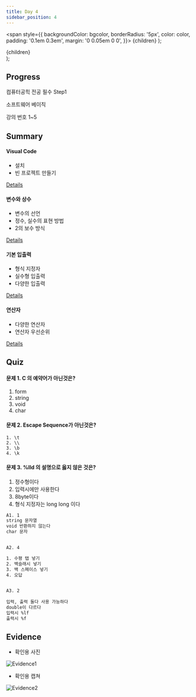 ---
title: Day 4
sidebar_position: 4
---

  <span
    style={{
      backgroundColor: bgcolor,
      borderRadius: '5px',
      color: color,
      padding: '0.1em 0.3em',
      margin: '0 0.05em 0 0',
    }}>
    {children}
  </span>
);

  <div style={{
        margin: '0 0 0.5em 0',
      }}>
    <span
      style={{
        backgroundColor: bgcolor,
        borderRadius: '5px',
        color: color,
        padding: '0.1em 0.3em',
      }}>
      {children}
    </span>
  </div>
);

## Progress
<Highlights bgcolor="#DB9509" color="#fff">컴퓨터공힉 전공 필수 Step1</Highlights>

<Highlights bgcolor="#4B0082" color="#fff">소프트웨어 베이직</Highlights> 

<Highlight bgcolor="#25c2a0" color="#fff">강의 번호</Highlight> 1~5

## Summary
#### Visual Code
- 설치
- 빈 프로젝트 만들기

[Details](https://yhole.notion.site/001-C-with-Visual-Studio-f32f93cb0321401f9ec389c5d1df5cc7)

#### 변수와 상수
- 변수의 선언
- 정수, 실수의 표현 방법
- 2의 보수 방식

[Details](https://yhole.notion.site/002-c594763fcf1c4e35be9941f45d5015a5)

#### 기본 입출력
- 형식 지정자
- 실수형 입출력
- 다양한 입출력

[Details](https://yhole.notion.site/003-b2395f05a8724432b72dd3ebb0ef033a)

#### 연산자
- 다양한 연산자
- 연산자 우선순위

[Details](https://yhole.notion.site/004-d636247fc0cd415083e2ebb83ede9fd6)

## Quiz
#### 문제 1. C 의 예약어가 아닌것은?
1. form
2. string
3. void
4. char

#### 문제 2. Escape Sequence가 아닌것은?
```
1. \t
2. \\
3. \b
4. \k
```

#### 문제 3. %lld 의 설명으로 옳지 않은 것은?
1. 정수형이다
2. 입력시에만 사용한다
3. 8byte이다
4. 형식 지정자는 long long 이다

```html title="정답"
A1. 1
string 문자열
void 반환하지 않는다
char 문자


A2. 4

1. 수평 탭 넣기
2. 백슬래시 넣기
3. 백 스페이스 넣기
4. 오답


A3. 2
 
입력, 출력 둘다 사용 가능하다
double이 다르다
입력시 %lf
출력시 %f
```

## Evidence
- 확인용 사진

![Evidence1](/img/ev/4-1.jpg)
- 확인용 캡쳐

![Evidence2](/img/ev/4-2.png)